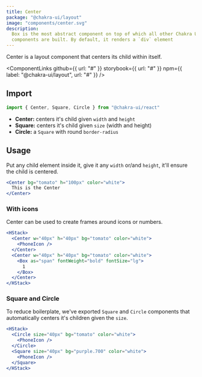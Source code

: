 ```yaml
---
title: Center
package: "@chakra-ui/layout"
image: "components/center.svg"
description:
  Box is the most abstract component on top of which all other Chakra UI
  components are built. By default, it renders a `div` element
---
```


Center is a layout component that centers its child within itself.

<ComponentLinks
  github={{ url: "#" }}
  storybook={{ url: "#" }}
  npm={{ label: "@chakra-ui/layout", url: "#" }}
/>

<carbon-ad></carbon-ad>

## Import

```js
import { Center, Square, Circle } from "@chakra-ui/react"
```

- **Center:** centers it's child given `width` and `height`
- **Square:** centers it's child given `size` (width and height)
- **Circle:** a `Square` with round `border-radius`

## Usage

Put any child element inside it, give it any `width` or/and `height`, it'll
ensure the child is centered.

```jsx
<Center bg="tomato" h="100px" color="white">
  This is the Center
</Center>
```

### With icons

Center can be used to create frames around icons or numbers.

```jsx
<HStack>
  <Center w="40px" h="40px" bg="tomato" color="white">
    <PhoneIcon />
  </Center>
  <Center w="40px" h="40px" bg="tomato" color="white">
    <Box as="span" fontWeight="bold" fontSize="lg">
      1
    </Box>
  </Center>
</HStack>
```

### Square and Circle

To reduce boilerplate, we've exported `Square` and `Circle` components that
automatically centers it's children given the `size`.

```jsx
<HStack>
  <Circle size="40px" bg="tomato" color="white">
    <PhoneIcon />
  </Circle>
  <Square size="40px" bg="purple.700" color="white">
    <PhoneIcon />
  </Square>
</HStack>
```
